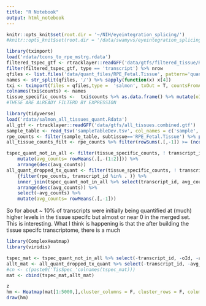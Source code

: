 ```yaml
---
title: "R Notebook"
output: html_notebook
---
```



```r
knitr::opts_knit$set(root.dir = '~/NIH/eyeintegration_splicing/')
#knitr::opts_knit$set(root.dir = '/data/swamyvs/eyeintegration_splicing/')
```



```r
library(tximport) 
load('rdata/tcons_to_rpe_mstrg.rdata')
filtered_tspec_gtf <- rtracklayer::readGFF('data/gtfs/filtered_tissue/RPE_Fetal.Tissue.gtf')
filter(filtered_tspec_gtf, type == 'transcript') %>% nrow 
qfiles <- list.files('data/quant_files/RPE_Fetal.Tissue', pattern='quant.sf', recursive = T, full.names = T)
names <- str_split(qfiles, '/') %>% sapply(function(x) x[4])
txi <- tximport(files = qfiles,type =  'salmon', txOut = T, countsFromAbundance = 'lengthScaledTPM' )
colnames(txi$counts) <- names 
tissue_specific_counts <-  txi$counts %>% as.data.frame() %>% mutate(oId=rownames(.)) %>% select(oId, everything()) %>% inner_join(tcons2oid,.)
#THESE ARE ALREADY FILTERD BY EXPRESSION
```


```r
library(tidyverse)
load('rdata/salmon_all_tissues_quant.Rdata')
all_gtf <- rtracklayer::readGFF('data/gtfs/all_tissues.combined.gtf')
sample_table <- read_tsv('sampleTableDev.tsv', col_names = c('sample', 'run', 'paired', 'tissue', 'subtissue', 'origin' ))
rpe_counts <- filter(sample_table, subtissue=='RPE_Fetal.Tissue') %>% pull(sample) %>% {counts[,c('transcript_id', .)]}
all_tissue_counts_filt <- rpe_counts %>% filter(rowSums(.[,-1]) >= (ncol(.)-1) )

tspec_quant_not_in_all <- filter(tissue_specific_counts, ! transcript_id %in% all_tissue_counts_filt$transcript_id) %>% 
    mutate(avg_counts= rowMeans(.[,-(1:2)])) %>% 
    arrange(desc(avg_counts))
all_quant_dropped_tx_quant <- filter(tissue_specific_counts, ! transcript_id %in% all_tissue_counts_filt$transcript_id) %>% pull(transcript_id) %>% 
    {filter(rpe_counts, transcript_id %in% . )} %>% 
    inner_join(tspec_quant_not_in_all %>% select(transcript_id, avg_counts)) %>%
    arrange(desc(avg_counts)) %>% 
    select(-avg_counts) %>% 
    mutate(avg_counts= rowMeans(.[,-1]))

```

So for about ~ 10% of transcripts were initially being quantified at (much) higher levels in the tissue specifc  but almost or near 0 in the merged set. This is interesting. What I think is happening is that the after building the tissue specifc transcriptome, there is a much 

```r
library(ComplexHeatmap)
library(viridis)

tspec_mat <- tspec_quant_not_in_all %>% select(-transcript_id, -oId, -avg_counts) %>% {log2(. +1)}
allt_mat <- all_quant_dropped_tx_quant %>% select(-transcript_id, -avg_counts) %>% .[,colnames(tspec_mat)] %>% {log2(. +1)}
#cn <- c(paste0('TisSpec_'colnames(tspec_mat)))
mat <- cbind(tspec_mat,allt_mat)

z
hm <- Heatmap(mat[1:5000,],cluster_columns = F, cluster_rows = F, column_names_side = 'top',column_nam , col=viridis(100), show_row_names = F)
draw(hm)

```




